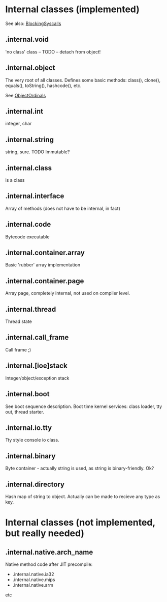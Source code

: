= Internal classes (implemented) =

See also: [[BlockingSyscalls]]

== .internal.void ==
'no class' class – TODO – detach from object!


== .internal.object ==
The very root of all classes. Defines some basic methods: class(), clone(), equals(), toString(), hashcode(), etc.

See [[ObjectOrdinals]]

== .internal.int ==
integer, char


== .internal.string ==
string, sure. TODO Immutable?


== .internal.class == 
is a class


== .internal.interface ==
Array of methods (does not have to be internal, in fact)


== .internal.code ==
Bytecode executable


== .internal.container.array ==
Basic 'rubber' array implementation


== .internal.container.page ==
Array page, completely internal, not used on compiler level.


== .internal.thread ==
Thread state


== .internal.call_frame ==
Call frame ;)


== .internal.[ioe]stack ==
Integer/object/exception stack


== .internal.boot ==
See boot sequence description. Boot time kernel services: class loader, tty out, thread starter.


== .internal.io.tty ==
Tty style console io class.


== .internal.binary ==
Byte container - actually string is used, as string is binary-friendly. Ok?

== .internal.directory ==

Hash map of string to object. Actually can be made to recieve any type as key.

= Internal classes (not implemented, but really needed) =

== .internal.native.arch_name ==
Native method code after JIT precompile:

* .internal.native.ia32
* .internal.native.mips
* .internal.native.arm

etc



